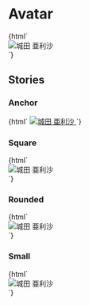 
<Meta title="Communications/Avatar" />


# Avatar

<Canvas>
  <Story name="Default">
    {html`
      <div class="avatar">
        <img src="${require("./assets/avatar_photo.jpg")}" alt="城田 亜利沙" />
      </div>
    `}
  </Story>
</Canvas>

## Stories

### Anchor

<Canvas>
  <Story name="Anchor">
    {html`
      <a href="#" class="avatar">
        <img src="${avatarImage}" alt="城田 亜利沙" />
      </a>
    `}
  </Story>
</Canvas>

### Square

<Canvas>
  <Story name="Square">
    {html`
      <div class="avatar rounded-none">
        <img src="${avatarImage}" alt="城田 亜利沙" />
      </div>
    `}
  </Story>
</Canvas>

### Rounded

<Canvas>
  <Story name="Rounded">
    {html`
      <div class="avatar rounded">
        <img src="${avatarImage}" alt="城田 亜利沙" />
      </div>
    `}
  </Story>
</Canvas>

### Small

<Canvas>
  <Story name="Small">
    {html`
      <div class="avatar w-8 h-8">
        <img src="${avatarImage}" alt="城田 亜利沙" />
      </div>
    `}
  </Story>
</Canvas>
